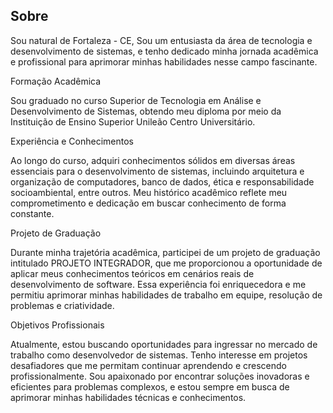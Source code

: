 ## Sobre

Sou natural de Fortaleza - CE, Sou um entusiasta da área de tecnologia e desenvolvimento de sistemas, e tenho dedicado minha jornada acadêmica e profissional para aprimorar minhas habilidades nesse campo fascinante.

Formação Acadêmica

 Sou graduado no curso Superior de Tecnologia em Análise e Desenvolvimento de Sistemas, obtendo meu diploma por meio da Instituição de Ensino Superior Unileão Centro Universitário.

Experiência e Conhecimentos

Ao longo do curso, adquiri conhecimentos sólidos em diversas áreas essenciais para o desenvolvimento de sistemas, incluindo arquitetura e organização de computadores, banco de dados, ética e responsabilidade socioambiental, entre outros. Meu histórico acadêmico reflete meu comprometimento e dedicação em buscar conhecimento de forma constante.

Projeto de Graduação

Durante minha trajetória acadêmica, participei de um projeto de graduação intitulado PROJETO INTEGRADOR, que me proporcionou a oportunidade de aplicar meus conhecimentos teóricos em cenários reais de desenvolvimento de software. Essa experiência foi enriquecedora e me permitiu aprimorar minhas habilidades de trabalho em equipe, resolução de problemas e criatividade.

Objetivos Profissionais

Atualmente, estou buscando oportunidades para ingressar no mercado de trabalho como desenvolvedor de sistemas. Tenho interesse em projetos desafiadores que me permitam continuar aprendendo e crescendo profissionalmente. Sou apaixonado por encontrar soluções inovadoras e eficientes para problemas complexos, e estou sempre em busca de aprimorar minhas habilidades técnicas e conhecimentos.